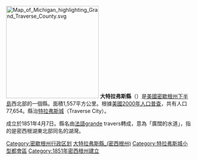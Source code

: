[[File:Map_of_Michigan_highlighting_Grand_Traverse_County.svg|250px]]
'''大特拉弗斯縣'''（{{lang-en|Grand Traverse County}}）是[[美國|美國]][[密歇根州|密歇根州]][[下半島|下半島]]西北部的一個縣。面積1,557平方公里。根據[[美國2000年人口普查|美國2000年人口普查]]，共有人口77,654。縣治[[特拉弗斯城|特拉弗斯城]]（Traverse City）。

成立於1851年4月7日。縣名由[[法語|法語]]grande travers轉成，意為「廣闊的水道」，指的是密西根湖東北部同名的湖灣。

{{Michigan}}
{{Michigan-stub}}
{{DEFAULTSORT:Grand Traverse County, Michigan}}
 
[[Category:密歇根州行政区划|Category:密歇根州行政区划]]
[[Category:大特拉弗斯縣_(密西根州)|]]
[[Category:特拉弗斯城小型都會區|Category:特拉弗斯城小型都會區]]
[[Category:1851年密西根州建立|Category:1851年密西根州建立]]